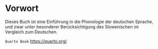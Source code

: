 # Vorwort {#sec-vorwort .unnumbered}

Dieses Buch ist eine Einführung in die Phonologie der deutschen Sprache, und zwar unter besonderer Berücksichtigung des Slowenischen im Vergleich zum Deutschen.

`Quarto Book` <https://quarto.org/>
